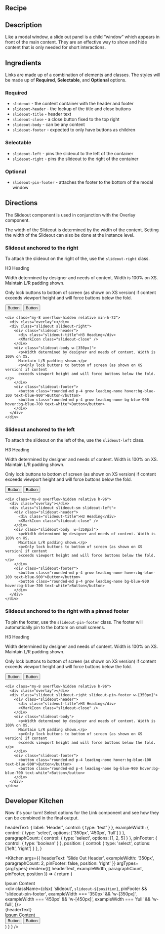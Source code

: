 ## Recipe


## Description

Like a modal window, a slide out panel is a child “window” which appears in front of the main content. 
They are an effective way to show and hide content that is only needed for short interactions.

## Ingredients

Links are made up of a combination of elements and classes. The styles will be 
made up of **Required**, **Selectable**, and **Optional** options.

### Required

- `slideout` - the content container with the header and footer
- `slideout-header` - the lockup of the title and close buttons
- `slideout-title` - header text
- `slideout-close` - a close button fixed to the top right
- `slideout-body` - can be any content
- `slideout-footer` - expected to only have buttons as children

### Selectable

- `slideout-left` - pins the slideout to the left of the container
- `slideout-right` - pins the slideout to the right of the container

### Optional

- `slideout-pin-footer` - attaches the footer to the bottom of the modal window

## Directions

The Slideout component is used in conjunction with the Overlay component.

The width of the Slideout is determined by the width of the content. Setting the
width of the Slideout can also be done at the instance level.

### Slideout anchored to the right

To attach the slideout on the right of the, use the `slideout-right` class. 

<div class="my-8 overflow-hidden relative min-h-[350px]">
  <div class="overlay"></div>
  <div class="slideout slideout-right w-[350px]">
    <div class="slideout-header">
      <div class="slideout-title">H3 Heading</div>
      <XMarkIcon class="slideout-close" />
    </div>
    <div class="slideout-body">
      <p>Width determined by designer and needs of content. Width is 100% on XS. 
      Maintain L/R padding shown.</p>
      <p>Only lock buttons to bottom of screen (as shown on XS version) if content 
      exceeds viewport height and will force buttons below the fold.</p>
    </div>
    <div class="slideout-footer">
      <button class="rounded-md p-4 grow leading-none hover:bg-blue-100 text-blue-900">Button</button>
      <button class="rounded-md p-4 grow leading-none bg-blue-900 hover:bg-blue-700 text-white">Button</button>
    </div>
  </div>
</div>

```
<div class="my-8 overflow-hidden relative min-h-72">
  <div class="overlay"></div>
  <div class="slideout slideout-right">
    <div class="slideout-header">
      <div class="slideout-title">H3 Heading</div>
      <XMarkIcon class="slideout-close" />
    </div>
    <div class="slideout-body w-[350px]">
      <p>Width determined by designer and needs of content. Width is 100% on XS. 
      Maintain L/R padding shown.</p>
      <p>Only lock buttons to bottom of screen (as shown on XS version) if content 
      exceeds viewport height and will force buttons below the fold.</p>
    </div>
    <div class="slideout-footer">
      <button class="rounded-md p-4 grow leading-none hover:bg-blue-100 text-blue-900">Button</button>
      <button class="rounded-md p-4 grow leading-none bg-blue-900 hover:bg-blue-700 text-white">Button</button>
    </div>
  </div>
</div>
```

### Slideout anchored to the left

To attach the slideout on the left of the, use the `slideout-left` class. 

<div class="my-8 overflow-hidden relative h-96">
  <div class="overlay"></div>
  <div class="slideout slideout-sm slideout-left w-[350px]">
    <div class="slideout-header">
      <div class="slideout-title">H3 Heading</div>
      <XMarkIcon class="slideout-close" />
    </div>
    <div class="slideout-body">
      <p>Width determined by designer and needs of content. Width is 100% on XS. 
      Maintain L/R padding shown.</p>
      <p>Only lock buttons to bottom of screen (as shown on XS version) if content 
      exceeds viewport height and will force buttons below the fold.</p>
    </div>
    <div class="slideout-footer">
      <button class="rounded-md p-4 grow leading-none hover:bg-blue-100 text-blue-900">Button</button>
      <button class="rounded-md p-4 grow leading-none bg-blue-900 hover:bg-blue-700 text-white">Button</button>
    </div>
  </div>
</div>

```
<div class="my-8 overflow-hidden relative h-96">
  <div class="overlay"></div>
  <div class="slideout slideout-sm slideout-left">
    <div class="slideout-header">
      <div class="slideout-title">H3 Heading</div>
      <XMarkIcon class="slideout-close" />
    </div>
    <div class="slideout-body  w-[350px]">
      <p>Width determined by designer and needs of content. Width is 100% on XS. 
      Maintain L/R padding shown.</p>
      <p>Only lock buttons to bottom of screen (as shown on XS version) if content 
      exceeds viewport height and will force buttons below the fold.</p>
    </div>
    <div class="slideout-footer">
      <button class="rounded-md p-4 grow leading-none hover:bg-blue-100 text-blue-900">Button</button>
      <button class="rounded-md p-4 grow leading-none bg-blue-900 hover:bg-blue-700 text-white">Button</button>
    </div>
  </div>
</div>
```

### Slideout anchored to the right with a pinned footer

To pin the footer, use the `slideout-pin-footer` class. The footer will automatically
pin to the bottom on small screens.

<div class="my-8 overflow-hidden relative h-96">
  <div class="overlay"></div>
  <div class="slideout slideout-right slideout-pin-footer w-[350px]">
    <div class="slideout-header">
      <div class="slideout-title">H3 Heading</div>
      <XMarkIcon class="slideout-close" />
    </div>
    <div class="slideout-body">
      <p>Width determined by designer and needs of content. Width is 100% on XS. 
      Maintain L/R padding shown.</p>
      <p>Only lock buttons to bottom of screen (as shown on XS version) if content 
      exceeds viewport height and will force buttons below the fold.</p>
    </div>
    <div class="slideout-footer">
      <button class="rounded-md p-4 leading-none hover:bg-blue-100 text-blue-900">Button</button>
      <button class="rounded-md p-4 leading-none bg-blue-900 hover:bg-blue-700 text-white">Button</button>
    </div>
  </div>
</div>

```
<div class="my-8 overflow-hidden relative h-96">
  <div class="overlay"></div>
  <div class="slideout slideout-right slideout-pin-footer w-[350px]">
    <div class="slideout-header">
      <div class="slideout-title">H3 Heading</div>
      <XMarkIcon class="slideout-close" />
    </div>
    <div class="slideout-body">
      <p>Width determined by designer and needs of content. Width is 100% on XS. 
      Maintain L/R padding shown.</p>
      <p>Only lock buttons to bottom of screen (as shown on XS version) if content 
      exceeds viewport height and will force buttons below the fold.</p>
    </div>
    <div class="slideout-footer">
      <button class="rounded-md p-4 leading-none hover:bg-blue-100 text-blue-900">Button</button>
      <button class="rounded-md p-4 leading-none bg-blue-900 hover:bg-blue-700 text-white">Button</button>
    </div>
  </div>
</div>
```

## Developer Kitchen

Now it's your turn! Select options for the Link component and see how they can be combined in the final output.

  headerText: {
    label: 'Header',
    control: {
      type: 'text'
    }
  },
  exampleWidth: {
    control: {
      type: 'select',
      options: ['350px', '450px', 'full']
    }
  },
  paragraphCount: {
    control: {
      type: 'select',
      options: [1, 2, 5]
    }
  },
  pinFooter: {
    control: {
      type: 'boolean'
    }
  },
  position: {
    control: {
      type: 'select',
      options: ['left', 'right']
    }
  },
}

<Kitchen 
  args={{
    headerText: 'Slide Out Header',
    exampleWidth: '350px',
    paragraphCount: 2,
    pinFooter: false,
    position: 'right'
  }}
  argTypes={argTypes} 
  render={({ headerText, exampleWidth, paragraphCount, pinFooter, position }) => {
    return (
      <div className="my-8 overflow-hidden relative min-h-96">
        <div className="prose p-6">
          <Ipsum size={7}>Ipsum Content</Ipsum>
        </div>
        <div className="overlay"></div>
        <div className={clsx(
          'slideout', 
          `slideout-${position}`,
          pinFooter && 'slideout-pin-footer',
          exampleWidth === '350px' && 'w-[350px]',
          exampleWidth === '450px' && 'w-[450px]',
          exampleWidth === 'full' && 'w-full',
        )}>
          <div className="slideout-header">
            <div className="slideout-title">{headerText}</div>
            <XMarkIcon className="slideout-close" />
          </div>
          <div className="slideout-body">
            <Ipsum size={parseInt(paragraphCount)}>Ipsum Content</Ipsum>
          </div>
          <div className="slideout-footer">
            <button className="rounded-md p-4 leading-none hover:bg-blue-100 text-blue-900">Button</button>
            <button className="rounded-md p-4 leading-none bg-blue-900 hover:bg-blue-700 text-white">Button</button>
          </div>
        </div>
      </div>
    )
  }
} />
